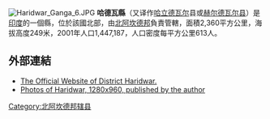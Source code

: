 [[Image:Haridwar_Ganga_6.JPG|right]]
'''哈德瓦縣'''（又译作[[哈立德瓦尔|哈立德瓦尔]]县或[[赫尔德瓦尔县|赫尔德瓦尔县]]）是[[印度|印度]]的一個縣，位於該國北部，由[[北阿坎德邦|北阿坎德邦]]負責管轄，面積2,360平方公里，海拔高度249米，2001年人口1,447,187，人口密度每平方公里613人。

==外部連結==
* [http://haridwar.nic.in/ The Official Website of District Haridwar.]{{Wayback|url=http://haridwar.nic.in/ |date=20100212232540 }}
* [http://sss.vn.ua/india/uttarakhand/haridwar/indexen.htm Photos of Haridwar, 1280x960, published by the author]{{Wayback|url=http://sss.vn.ua/india/uttarakhand/haridwar/indexen.htm |date=20090626060352 }}

{{印度行政区划小作品}}
[[Category:北阿坎德邦辖县|Category:北阿坎德邦辖县]]